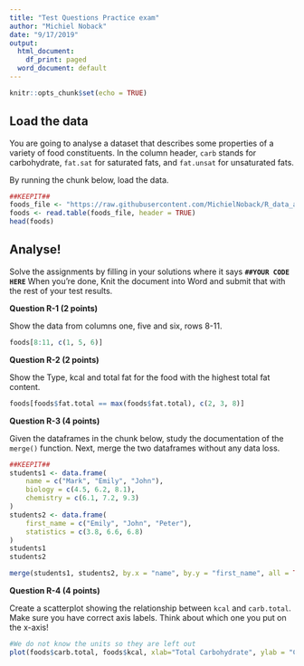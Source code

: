 ```yaml
---
title: "Test Questions Practice exam"
author: "Michiel Noback"
date: "9/17/2019"
output:
  html_document:
    df_print: paged
  word_document: default
---
```


```r
knitr::opts_chunk$set(echo = TRUE)
```

## Load the data

You are going to analyse a dataset that describes some properties of a variety of food constituents. In the column header, `carb` stands for carbohydrate, `fat.sat` for saturated fats, and `fat.unsat` for unsaturated fats.

By running the chunk below, load the data.

```r
##KEEPIT##
foods_file <- "https://raw.githubusercontent.com/MichielNoback/R_data_analysis_and_visualization/master/exercises/data/food_constituents.txt"
foods <- read.table(foods_file, header = TRUE)
head(foods)
```

## Analyse!

Solve the assignments by filling in your solutions where it says **`##YOUR CODE HERE`**
When you're done, Knit the document into Word and submit that with the rest of your test results.

**Question R-1 (2 points)**  

Show the data from columns one, five and six, rows 8-11.

```r
foods[8:11, c(1, 5, 6)]
```

**Question R-2 (2 points)**  

Show the Type, kcal and total fat for the food with the highest total fat content.

```r
foods[foods$fat.total == max(foods$fat.total), c(2, 3, 8)]
```

**Question R-3 (4 points)**  

Given the dataframes in the chunk below, study the documentation of the `merge()` function. Next, merge the two dataframes without any data loss.

```r
##KEEPIT##
students1 <- data.frame(
    name = c("Mark", "Emily", "John"),
    biology = c(4.5, 6.2, 8.1),
    chemistry = c(6.1, 7.2, 9.3)
) 
students2 <- data.frame(
    first_name = c("Emily", "John", "Peter"),
    statistics = c(3.8, 6.6, 6.8)
)
students1
students2
```

```r
merge(students1, students2, by.x = "name", by.y = "first_name", all = TRUE)
```


**Question R-4 (4 points)**  

Create a scatterplot showing the relationship between `kcal` and `carb.total`. Make sure you have correct axis labels. Think about which one you put on the x-axis!

```r
#We do not know the units so they are left out
plot(foods$carb.total, foods$kcal, xlab="Total Carbohydrate", ylab = "Calories (kcal)")
```

